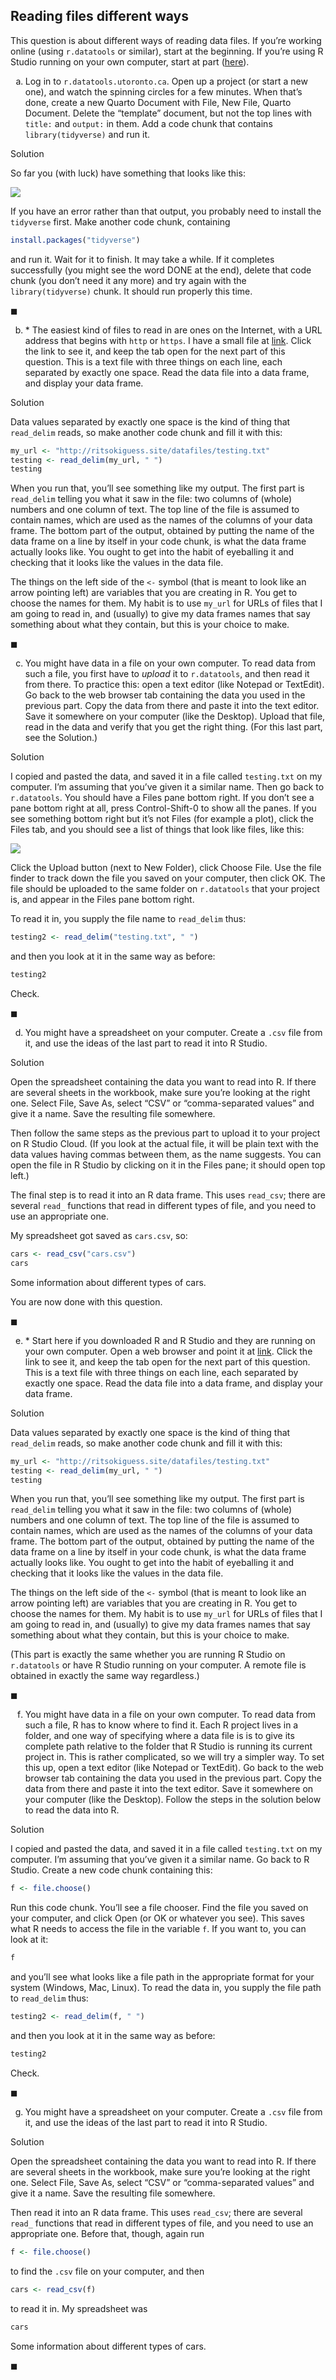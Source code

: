 ##  Reading files different ways


 This question is about different ways of reading data files. If you're working online (using `r.datatools` or similar),  start at the beginning. If you're using R Studio running on your own computer, start at part (<a href="#part:own-start">here</a>). 



(a) Log in to `r.datatools.utoronto.ca`. Open up a project (or start a new
one), and watch the spinning circles for a few minutes. When that's
done, create a new Quarto Document with File, New File, Quarto Document. Delete the "template" document, but not the top
lines with `title:` 
and `output:` in them. Add a code chunk that contains `library(tidyverse)` and run it.

Solution


So far you (with luck) have something that looks like this:

![](Screenshot_2019-01-10_11-55-06.png)


If you have an error rather than that output, you probably need to
install the `tidyverse` first. Make another code chunk,
containing

```r
install.packages("tidyverse")
```

 

and run it. Wait for it to finish. It may take a while. If it
completes successfully (you might see the word DONE at the end),
delete that code chunk (you don't need it any more) and try again with
the `library(tidyverse)` chunk. It should run properly this
time.

$\blacksquare$

(b)  <a name="part:internet-file">*</a> The easiest kind of files to read
in are ones on the Internet, with a URL address that begins with
`http` 
or `https`.  I have a small file at
[link](http://ritsokiguess.site/datafiles/testing.txt). Click
the link to see it, and keep the tab open for the next part of this question.
This is a text file with three things on each
line, each separated by exactly one space. Read the data file into a
data frame, and display your data frame.

Solution


Data values separated by exactly one space is the kind of thing that `read_delim` reads, so make another code chunk and fill it with this:

```r
my_url <- "http://ritsokiguess.site/datafiles/testing.txt"
testing <- read_delim(my_url, " ")
testing
```

     

When you run that, you'll see something like my output. The first part
is `read_delim` telling you what it saw in the file: two
columns of (whole) numbers and one column of text. The top line of the
file is assumed to contain names, which are used as the names of the
columns of your data frame. The bottom part of the output, obtained by
putting the name of the data frame on a line by itself in your code
chunk, is what the data frame actually looks like. You ought to get
into the habit of eyeballing it and checking that it looks like the
values in the data file.

The things on the left side of the `<-` symbol (that is meant to look like an arrow pointing left) are variables that you
are creating in R. You get to choose the names for them. My habit is
to use `my_url` for URLs of files that I am going to read in,
and (usually) to give my data frames names that say something about
what they contain, but this is your choice to make.

$\blacksquare$

(c) You might have data in a file on your own computer. To read
data from such a file, you first have to *upload* it to `r.datatools`, and then read it from there. To practice this: open a
text editor (like Notepad or TextEdit). Go back to the web browser
tab containing the data you used in the previous part. Copy the data
from there and paste it into the text editor. Save it somewhere on
your computer (like the Desktop). Upload that file, read in the data and verify that you get the right
thing. (For this last part, see the Solution.)

Solution


I copied and pasted the data, and saved it in a file called
`testing.txt` on my computer. I'm assuming that you've
given it a similar name.
Then go back to `r.datatools`. You should have a Files pane
bottom right. If you don't see a pane bottom right at all, press
Control-Shift-0 to show all the panes. If you see something bottom
right but it's not Files (for example a plot), click the Files
tab, and you should see a list of things that look like files, like this:


![](Screenshot_2019-01-10_12-29-48.png)


Click the Upload button (next to New Folder), click Choose
File. Use the file finder to track down the file you saved on your
computer, then click OK. The file should be uploaded to the same
folder on `r.datatools` that your project is, and appear in the
Files pane bottom right.

To read it in, you supply the file name to `read_delim` thus:

```r
testing2 <- read_delim("testing.txt", " ")
```

     

and then you look at it in the same way as before:

```r
testing2
```

 

Check.

$\blacksquare$

(d) You might have a spreadsheet on your computer. Create a
`.csv` file from it, and use the ideas of the last part to
read it into R Studio.

Solution


Open the spreadsheet containing the data you want to read into
R. If there are several sheets in the workbook, make sure you're
looking at the right one. Select File, Save As, select "CSV"
or "comma-separated values" and give it a name. Save the
resulting file somewhere.

Then follow the same steps as the previous part to upload it to
your project on R Studio Cloud. (If you look at the actual file,
it will be plain text with the data values having commas between
them, as the name suggests. You can open the file in R Studio by clicking on it in the Files pane; it should open top
left.)

The final step is to read it into an R data frame. This uses
`read_csv`; there are several `read_` functions that
read in different types of file, and you need to use an appropriate
one.

My spreadsheet got saved as `cars.csv`, so:

```r
cars <- read_csv("cars.csv")
cars
```

       
Some information about different types of cars.

You are now done with this question.

$\blacksquare$

(e)  <a name="part:own-start">*</a> Start here if you downloaded R and R
Studio and they are running on your own computer. 
Open a web browser and point it at 
[link](http://ritsokiguess.site/datafiles/testing.txt). Click
the link to see it, and keep the tab open for the next part of this question.
This is a text file with three things on each
line, each separated by exactly one space. Read the data file into a
data frame, and display your data frame.

Solution


Data values separated by exactly one space is the kind of thing that `read_delim` reads, so make another code chunk and fill it with this:
```r
my_url <- "http://ritsokiguess.site/datafiles/testing.txt"
testing <- read_delim(my_url, " ")
testing
```

     

When you run that, you'll see something like my output. The first part
is `read_delim` telling you what it saw in the file: two
columns of (whole) numbers and one column of text. The top line of the
file is assumed to contain names, which are used as the names of the
columns of your data frame. The bottom part of the output, obtained by
putting the name of the data frame on a line by itself in your code
chunk, is what the data frame actually looks like. You ought to get
into the habit of eyeballing it and checking that it looks like the
values in the data file.

The things on the left side of the `<-` symbol (that is meant to look like an arrow pointing left) are variables that you
are creating in R. You get to choose the names for them. My habit is
to use `my_url` for URLs of files that I am going to read in,
and (usually) to give my data frames names that say something about
what they contain, but this is your choice to make.

(This part is exactly the same whether you are running R Studio on `r.datatools`
or have R Studio running on your computer. A remote file is obtained
in exactly the same way regardless.)

$\blacksquare$

(f) You might have data in a file on your own computer. To read data
from such a file, R has to know where to find it. Each R project lives
in a folder, and one way of specifying where a data file is is to give
its complete path relative to the folder that R Studio is running its
current project in. This is rather complicated, so we will try a
simpler way. To set this up, open a text editor (like Notepad or
TextEdit). Go back to the web browser tab containing the data you used
in the previous part. Copy the data from there and paste it into the
text editor. Save it somewhere on your computer (like the
Desktop). Follow the steps in the solution below to read the data 
into R.

Solution


I copied and pasted the data, and saved it in a file called
`testing.txt` on my computer. I'm assuming that you've
given it a similar name.
Go back to R Studio. Create a new code chunk containing this:
```r
f <- file.choose()
```

     

Run this code chunk. You'll see a file chooser. Find the file you
saved on your computer, and click Open (or OK or whatever you
see). This saves what R needs to access the file in the variable
`f`. If you want to, you can look at it:

```r
f
```

 

and you'll see what looks like a file path in the appropriate format
for your system (Windows, Mac, Linux).
To read the data in, you supply the file path to `read_delim` thus:
```r
testing2 <- read_delim(f, " ")
```

     

and then you look at it in the same way as before:

```r
testing2
```

 

Check.

$\blacksquare$

(g) You might have a spreadsheet on your computer. Create a
`.csv` file from it, and use the ideas of the last part to
read it into R Studio.

Solution


Open the spreadsheet containing the data you want to read into
R. If there are several sheets in the workbook, make sure you're
looking at the right one. Select File, Save As, select "CSV"
or "comma-separated values" and give it a name. Save the
resulting file somewhere.

Then read it into an R data frame. This uses `read_csv`; 
there are several `read_` functions that
read in different types of file, and you need to use an appropriate
one. Before that, though, again run

```r
f <- file.choose()
```

     

to find the `.csv` file on your computer, and then

```r
cars <- read_csv(f)
```

       

to read it in. My spreadsheet was

```r
cars
```

 
Some information about different types of cars.

$\blacksquare$



